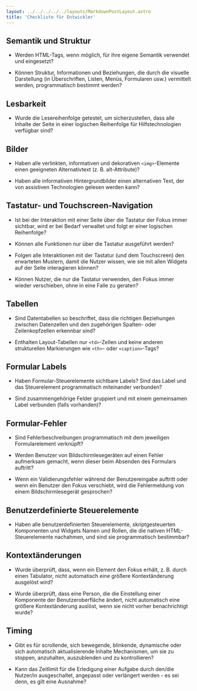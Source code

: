 ```yaml
---
layout: ../../../../../layouts/MarkdownPostLayout.astro
title: 'Checkliste für Entwickler'
---
```


## Semantik und Struktur

- Werden HTML-Tags, wenn möglich, für ihre eigene Semantik verwendet und eingesetzt?

- Können Struktur, Informationen und Beziehungen, die durch die visuelle Darstellung
  (in Überschriften, Listen, Menüs, Formularen usw.) vermittelt werden, programmatisch
  bestimmt werden?

## Lesbarkeit

- Wurde die Lesereihenfolge getestet, um sicherzustellen, dass alle Inhalte der
  Seite in einer logischen Reihenfolge für Hilfstechnologien verfügbar sind?

## Bilder

- Haben alle verlinkten, informativen und dekorativen `<img>`-Elemente einen
  geeigneten Alternativtext (z. B. alt-Attribute)?

- Haben alle informativen Hintergrundbilder einen alternativen Text, der von
  assistiven Technologien gelesen werden kann?

## Tastatur- und Touchscreen-Navigation

- Ist bei der Interaktion mit einer Seite über die Tastatur der Fokus immer
  sichtbar, wird er bei Bedarf verwaltet und folgt er einer logischen
  Reihenfolge?

- Können alle Funktionen nur über die Tastatur ausgeführt werden?

- Folgen alle Interaktionen mit der Tastatur (und dem Touchscreen) den erwarteten
  Mustern, damit die Nutzer wissen, wie sie mit allen Widgets auf der Seite
  interagieren können?

- Können Nutzer, die nur die Tastatur verwenden, den Fokus immer wieder
  verschieben, ohne in eine Falle zu geraten?

## Tabellen

- Sind Datentabellen so beschriftet, dass die richtigen Beziehungen zwischen
  Datenzellen und den zugehörigen Spalten- oder Zeilenkopfzellen erkennbar sind?

- Enthalten Layout-Tabellen nur `<td>`-Zellen und keine anderen strukturellen
  Markierungen wie `<th>`- oder `<caption>`-Tags?

## Formular Labels

- Haben Formular-Steuerelemente sichtbare Labels? Sind das Label und das
  Steuerelement programmatisch miteinander verbunden?

- Sind zusammengehörige Felder gruppiert und mit einem gemeinsamen Label
  verbunden (falls vorhanden)?

## Formular-Fehler

- Sind Fehlerbeschreibungen programmatisch mit dem jeweiligen Formularelement verknüpft?

- Werden Benutzer von Bildschirmlesegeräten auf einen Fehler aufmerksam gemacht,
  wenn dieser beim Absenden des Formulars auftritt?

- Wenn ein Validierungsfehler während der Benutzereingabe auftritt oder wenn ein
  Benutzer den Fokus verschiebt, wird die Fehlermeldung von einem Bildschirmlesegerät
  gesprochen?

## Benutzerdefinierte Steuerelemente

- Haben alle benutzerdefinierten Steuerelemente, skriptgesteuerten Komponenten
  und Widgets Namen und Rollen, die die nativen HTML-Steuerelemente nachahmen, und
  sind sie programmatisch bestimmbar?

## Kontextänderungen

- Wurde überprüft, dass, wenn ein Element den Fokus erhält, z. B. durch einen
  Tabulator, nicht automatisch eine größere Kontextänderung ausgelöst wird?

- Wurde überprüft, dass eine Person, die die Einstellung einer Komponente der
  Benutzeroberfläche ändert, nicht automatisch eine größere Kontextänderung
  auslöst, wenn sie nicht vorher benachrichtigt wurde?

## Timing

- Gibt es für scrollende, sich bewegende, blinkende, dynamische oder sich
  automatisch aktualisierende Inhalte Mechanismen, um sie zu stoppen, anzuhalten,
  auszublenden und zu kontrollieren?

- Kann das Zeitlimit für die Erledigung einer Aufgabe durch den/die Nutzer/in
  ausgeschaltet, angepasst oder verlängert werden - es sei denn, es gilt eine
  Ausnahme?
